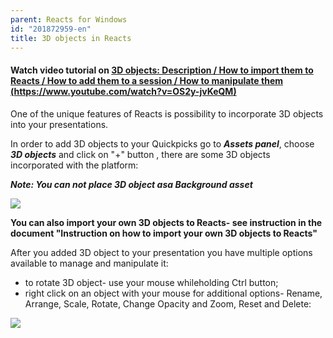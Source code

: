 ```yaml
---
parent: Reacts for Windows
id: "201872959-en"
title: 3D objects in Reacts
---
```

#### Watch video tutorial on [3D objects: Description / How to import them to Reacts / How to add them to a session / How to manipulate them (https://www.youtube.com/watch?v=OS2y-jvKeQM)](https://www.youtube.com/watch?v=OS2y-jvKeQM)

One of the unique features of Reacts is possibility to incorporate 3D objects into your presentations.

In order to add 3D objects to your Quickpicks go to _**Assets panel**_, choose _**3D objects**_ and click on "+" button , there are some 3D objects incorporated with the platform:

**_Note: You can not place 3D object asa Background asset_**

![](@assets/attachments/2014-10-20_11-40-48.png)

**You can also import your own 3D objects to Reacts- see instruction in the document "Instruction on how to import your own 3D objects to Reacts"**

After you added 3D object to your presentation you have multiple options available to manage and manipulate it:

*   to rotate 3D object- use your mouse whileholding Ctrl button;
*   right click on an object with your mouse for additional options- Rename, Arrange, Scale, Rotate, Change Opacity and Zoom, Reset and Delete:

![](@assets/attachments/2014-10-20_11-44-37.png)


